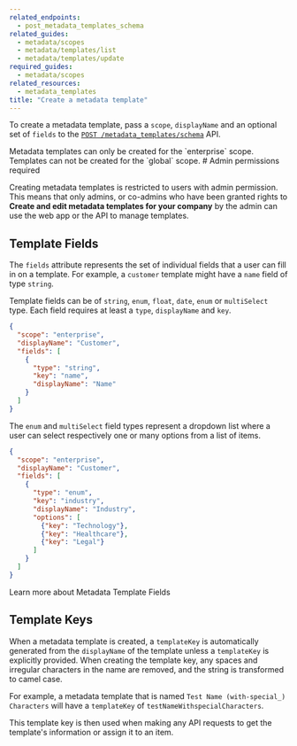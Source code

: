 ```yaml
---
related_endpoints:
  - post_metadata_templates_schema
related_guides:
  - metadata/scopes
  - metadata/templates/list
  - metadata/templates/update
required_guides:
  - metadata/scopes
related_resources: 
  - metadata_templates
title: "Create a metadata template"
---
```

To create a metadata template, pass a `scope`, `displayName` and an optional set
of `fields` to the [`POST /metadata_templates/schema`][e_create_template] API.

<Samples id='post_metadata_templates_schema' />

<Message notice>
  Metadata templates can only be created for the `enterprise` scope. Templates
  can not be created for the `global` scope.
</Message>

<Message warning>
  # Admin permissions required

  Creating metadata templates is restricted to users with admin permission. This
  means that only admins, or co-admins who have been granted rights to **Create
  and edit metadata templates for your company** by the admin can use the web
  app or the API to manage templates.
</Message>

## Template Fields 

The `fields` attribute represents the set of individual fields that a user can
fill in on a template. For example, a `customer` template might have a `name`
field of type `string`.

Template fields can be of `string`, `enum`, `float`, `date`, `enum` or
`multiSelect` type. Each field requires at least a `type`, `displayName` and `key`.

```json
{
  "scope": "enterprise",
  "displayName": "Customer",
  "fields": [
    {
      "type": "string",
      "key": "name",
      "displayName": "Name"
    }
  ]
}
```

The `enum` and `multiSelect` field types represent a dropdown list where a user
can select respectively one or many options from a list of items.

```json
{
  "scope": "enterprise",
  "displayName": "Customer",
  "fields": [
    {
      "type": "enum",
      "key": "industry",
      "displayName": "Industry",
      "options": [
        {"key": "Technology"},
        {"key": "Healthcare"},
        {"key": "Legal"}
      ]
    }
  ]
}
```
    
<CTA to="g://metadata/fields">
  Learn more about Metadata Template Fields
</CTA>

## Template Keys

When a metadata template is created, a `templateKey` is automatically generated
from the `displayName` of the template unless a `templateKey` is explicitly
provided. When creating the template key, any spaces and irregular
characters in the name are removed, and the string is transformed to camel case.

For example, a metadata template that is named
`Test Name (with-special_) Characters` will have a `templateKey` of
`testNameWithspecialCharacters`.

This template key is then used when making any API requests to get the
template's information or assign it to an item.

[user-types]: page://platform/user-types
[e_create_template]: e://post_metadata_templates_schema